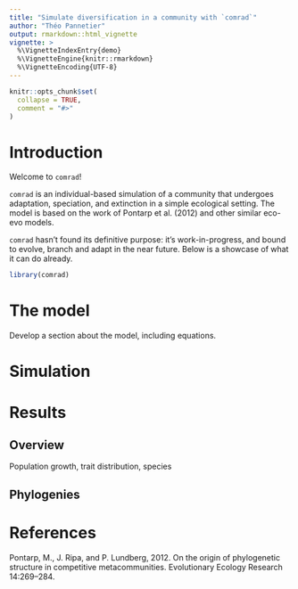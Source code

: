 ```yaml
---
title: "Simulate diversification in a community with `comrad`"
author: "Théo Pannetier"
output: rmarkdown::html_vignette
vignette: >
  %\VignetteIndexEntry{demo}
  %\VignetteEngine{knitr::rmarkdown}
  %\VignetteEncoding{UTF-8}
---
```


```r
knitr::opts_chunk$set(
  collapse = TRUE,
  comment = "#>"
)
```
# Introduction
Welcome to `comrad`!

`comrad` is an individual-based simulation of a community that undergoes 
adaptation, speciation, and extinction in a simple ecological setting. 
The model is based on the work of Pontarp et al. (2012) and other similar
eco-evo models.

`comrad` hasn't found its definitive purpose: it's work-in-progress, and bound
to evolve, branch and adapt in the near future. Below is a showcase of what it
can do already.

```r
library(comrad)
```

# The model
Develop a section about the model, including equations.

# Simulation

# Results

## Overview
Population growth, trait distribution, species

## Phylogenies

# References
Pontarp, M., J. Ripa, and P. Lundberg, 2012. On the origin of phylogenetic structure in competitive metacommunities. Evolutionary Ecology Research 14:269–284.

